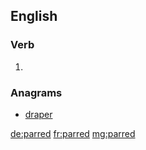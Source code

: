 ==English==

===Verb===
{{head|en}}

# {{en-past of|par}}

===Anagrams===
* [[draper#English|draper]]

[[de:parred]]
[[fr:parred]]
[[mg:parred]]